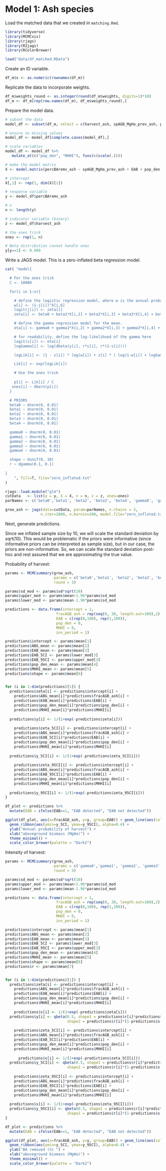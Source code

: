 # Model 1: Ash species

Load the matched data that we created in `matching.Rmd`.

```r
library(tidyverse)
library(MCMCvis)
library(rjags)
library(R2jags)
library(RColorBrewer)

load("data/df_matched.RData")
```

Create an ID variable.

```r
df_m$x <- as.numeric(rownames(df_m))
```

Replicate the data to incorporate weights.

```r
df_m$weights_round <- as.integer(round(df_m$weights, digits=1)*10)
df_m <- df_m[rep(row.names(df_m), df_m$weights_round),]
```

Prepare the model data.

```r
# subset the data
model_df <- subset(df_m, select = c(harvest_ash, spAGB_MgHa_prev_ash, percBAremv_ash, EAB, inv_period, pop_den, MHHI))

# ensure no missing values
model_df <- model_df[complete.cases(model_df),]

# scale variables
model_df <- model_df %>%
   mutate_at(c("pop_den", "MHHI"), funs(c(scale(.))))

# make the model matrix
X <- model.matrix(percBAremv_ash ~ spAGB_MgHa_prev_ash + EAB + pop_den + MHHI + inv_period, model_df)

# intercept
X[,1] <- rep(1, dim(X)[1])

# response variable
y <- model_df$percBAremv_ash

# n
n <- length(y)

# indicator variable (binary)
z <- model_df$harvest_ash

# the ones trick
ones <- rep(1, n)

# Beta distribution cannot handle ones
y[y==1] <- 0.999
```

Write a JAGS model. This is a zero-inflated beta regression model. 

```r
cat( "model{

  # For the ones trick
  C <- 10000

  for(i in 1:n){

    # define the logistic regression model, where w is the annual probability of NOT harvesting
    w[i] <- (1-j[i])^X[i,6]
    logit(j[i]) <- zeta[i]
    zeta[i] <- beta0 + beta1*X[i,2] + beta2*X[i,3] + beta3*X[i,4] + beta4*X[i,5]

    # define the gamma regression model for the mean. 
    eta[i] <- gamma0 + gamma1*X[i,2] + gamma2*X[i,3] + gamma3*X[i,4] + gamma4*X[i,5] 

    # for readability, define the log-likelihood of the gamma here
    logit(s[i]) <- eta[i]
    logGamma[i] <- log(dbeta(y[i], r*s[i], r*(1-s[i])))

    logLik[i] <- (1 - z[i]) * log(w[i]) + z[i] * ( log(1-w[i]) + logGamma[i])

    Lik[i] <- exp(logLik[i])

    # Use the ones trick
    
    p[i] <- Lik[i] / C
   ones[i] ~ dbern(p[i]) 
  }

  # PRIORS
  beta0 ~ dnorm(0, 0.01)
  beta1 ~ dnorm(0, 0.01)
  beta2 ~ dnorm(0, 0.01)
  beta3 ~ dnorm(0, 0.01)
  beta4 ~ dnorm(0, 0.01)

  gamma0 ~ dnorm(0, 0.01)
  gamma1 ~ dnorm(0, 0.01)
  gamma2 ~ dnorm(0, 0.01)
  gamma3 ~ dnorm(0, 0.01)
  gamma4 ~ dnorm(0, 0.01)

  shape ~ dunif(0, 10)
  r ~ dgamma(0.1, 0.1)
  
}
    ", fill=T, file="zero_inflated.txt"
)

rjags::load.module("glm")
cutData   <- list(y = y, X = X, n = n, z = z, ones=ones)
parNames <- c('beta0','beta1', 'beta2', 'beta3', 'beta4', 'gamma0', 'gamma1', 'gamma2', 'gamma3', 'gamma4', 'shape','r')

grow_ash <- jags(data=cutData, param=parNames, n.chains = 3,
                n.iter=2000, n.burnin=200, model.file="zero_inflated.txt")
```

Next, generate predictions. 

Since we inflated sample size by 10, we will scale the standard deviation by sqrt(10). This would be problematic if the priors were informative (since informative priors can be interpreted as sample size), but in our case, the priors are non-informative. So, we can scale the standard deviation post-hoc and rest assured that we are approximating the true value. 

Probability of harvest:

```r
params <- MCMCsummary(grow_ash,
                      params = c('beta0','beta1', 'beta2', 'beta3', 'beta4','shape', 'r'),
                      round = 3)

params$sd_mod <- params$sd*sqrt(10)
params$upper_mod <- params$mean+1.96*params$sd_mod
params$lower_mod <- params$mean-1.96*params$sd_mod

predictions <- data.frame(intercept = 1,
                       fracAGB_ash = rep(seq(0, 30, length.out=100),2),
                       EAB = c(rep(0,100), rep(1,100)),
                       pop_den = 0,
                       MHHI = 0,
                       inv_period = 1)

predictions$intercept <- params$mean[1]
predictions$ABG_mean <- params$mean[2]
predictions$EAB_mean <- params$mean[3]
predictions$EAB_5CI <- params$lower_mod[3]
predictions$EAB_95CI <- params$upper_mod[3]
predictions$pop_den_mean <- params$mean[4]
predictions$MHHI_mean <- params$mean[5]
predictions$shape <- params$mean[6]


for (i in 1:dim(predictions)[1]) {
  predictions$zeta[i] <- predictions$intercept[i] +
    predictions$ABG_mean[i]*predictions$fracAGB_ash[i] +
    predictions$EAB_mean[i]*predictions$EAB[i] +
    predictions$pop_den_mean[i]*predictions$pop_den[i] +
    predictions$MHHI_mean[i]*predictions$MHHI[i]
  
  predictions$y[i] <- 1/(1+exp(-predictions$zeta[i]))
  
    predictions$zeta_5CI[i] <- predictions$intercept[i] +
    predictions$ABG_mean[i]*predictions$fracAGB_ash[i] +
    predictions$EAB_5CI[i]*predictions$EAB[i] +
    predictions$pop_den_mean[i]*predictions$pop_den[i] +
    predictions$MHHI_mean[i]*predictions$MHHI[i] 
  
  predictions$y_5CI[i] <- 1/(1+exp(-predictions$zeta_5CI[i]))
  
    predictions$zeta_95CI[i] <- predictions$intercept[i] +
    predictions$ABG_mean[i]*predictions$fracAGB_ash[i] +
    predictions$EAB_95CI[i]*predictions$EAB[i] +
    predictions$pop_den_mean[i]*predictions$pop_den[i] +
    predictions$MHHI_mean[i]*predictions$MHHI[i]
  
  predictions$y_95CI[i] <- 1/(1+exp(-predictions$zeta_95CI[i]))
}

df_plot <- predictions %>%
  mutate(EAB = ifelse(EAB==1, "EAB detected", "EAB not detected"))

ggplot(df_plot, aes(x=fracAGB_ash, y=y, group=EAB)) + geom_line(aes(color=EAB)) + 
  geom_ribbon(aes(ymin=y_5CI, ymax=y_95CI), alpha=0.4) +
  ylab("Annual probability of harvest") +
  xlab("aboveground biomass (MgHa)") +
  theme_minimal() + 
  scale_color_brewer(palette = "Dark2")
```

Intensity of harvest:

```r
params <- MCMCsummary(grow_ash,
                      params = c('gamma0','gamma1', 'gamma2', 'gamma3', 'gamma4','shape', 'r'),
                      round = 3)

params$sd_mod <- params$sd*sqrt(10)
params$upper_mod <- params$mean+1.96*params$sd_mod
params$lower_mod <- params$mean-1.96*params$sd_mod

predictions <- data.frame(intercept = 1,
                       fracAGB_ash = rep(seq(0, 30, length.out=100),2),
                       EAB = c(rep(0,100), rep(1,100)),
                       pop_den = 0,
                       MHHI = 0,
                       inv_period = 1)

predictions$intercept <- params$mean[1]
predictions$ABG_mean <- params$mean[2]
predictions$EAB_mean <- params$mean[3]
predictions$EAB_5CI <- params$lower_mod[3]
predictions$EAB_95CI <- params$upper_mod[3]
predictions$pop_den_mean <- params$mean[4]
predictions$MHHI_mean <- params$mean[5]
predictions$shape <- params$mean[6]
predictions$r <- params$mean[7]


for (i in 1:dim(predictions)[1]) {
  predictions$zeta[i] <- predictions$intercept[i] +
    predictions$ABG_mean[i]*predictions$fracAGB_ash[i] +
    predictions$EAB_mean[i]*predictions$EAB[i] +
    predictions$pop_den_mean[i]*predictions$pop_den[i] +
    predictions$MHHI_mean[i]*predictions$MHHI[i]
  
    predictions$s[i] <- 1/(1+exp(-predictions$zeta[i]))
  predictions$y[i] <- qbeta(0.5, shape1 = predictions$r[i]*predictions$s[i], 
                            shape2 = predictions$r[i]*(1-predictions$s[i]))*100
  
    predictions$zeta_5CI[i] <- predictions$intercept[i] +
    predictions$ABG_mean[i]*predictions$fracAGB_ash[i] +
    predictions$EAB_5CI[i]*predictions$EAB[i] +
    predictions$pop_den_mean[i]*predictions$pop_den[i] +
    predictions$MHHI_mean[i]*predictions$MHHI[i] 
  
      predictions$s[i] <- 1/(1+exp(-predictions$zeta_5CI[i]))
  predictions$y_5CI[i] <- qbeta(0.5, shape1 = predictions$r[i]*predictions$s[i], 
                            shape2 = predictions$r[i]*(1-predictions$s[i]))*100
  
    predictions$zeta_95CI[i] <- predictions$intercept[i] +
    predictions$ABG_mean[i]*predictions$fracAGB_ash[i] +
    predictions$EAB_95CI[i]*predictions$EAB[i] +
    predictions$pop_den_mean[i]*predictions$pop_den[i] +
    predictions$MHHI_mean[i]*predictions$MHHI[i]
  
  predictions$s[i] <- 1/(1+exp(-predictions$zeta_95CI[i]))
  predictions$y_95CI[i] <- qbeta(0.5, shape1 = predictions$r[i]*predictions$s[i], 
                            shape2 = predictions$r[i]*(1-predictions$s[i]))*100
}

df_plot <- predictions %>%
  mutate(EAB = ifelse(EAB==1, "EAB detected", "EAB not detected"))

ggplot(df_plot, aes(x=fracAGB_ash, y=y, group=EAB)) + geom_line(aes(color=EAB)) + 
  geom_ribbon(aes(ymin=y_5CI, ymax=y_95CI), alpha=0.4) +
  ylab("BA removed (%) ") +
  xlab("aboveground biomass (MgHa)") +
  theme_minimal() + 
  scale_color_brewer(palette = "Dark2")
```